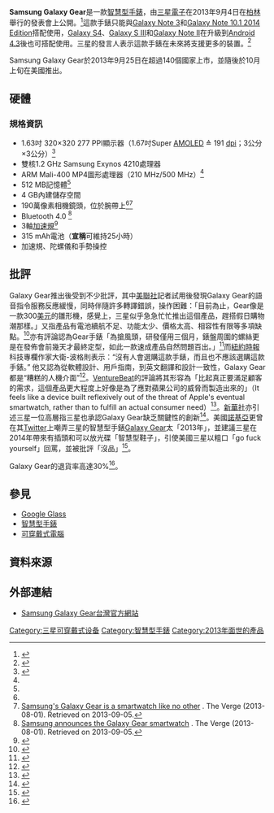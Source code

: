 {{noteTA
|G1=IT
|T=zh-hans:三星Galaxy Gear; zh-hant:Samsung Galaxy Gear;
}}
{{Infobox information appliance
| name          = Samsung Galaxy Gear
| title         =
| aka           =
| logo          = [[File:Samsung_Galaxy_Gear_Logo.svg|200px]]
| image         = [[File:Samsung_Galaxy_Gear_Comparison.jpg|300px]]
| caption       = Galaxy Gear（右）與普通手錶的比較
| developer     = [[三星電子|三星電子]]
| manufacturer  = [[三星電子|三星電子]]
| family        = [[Samsung_Gear|Samsung Gear]]
| type          = [[智慧型手錶|智慧型手錶]]
| generation    =
| releasedate   = <!-- use {{Start date|YYYY|MM|DD}} - omit "|DD" or "|MM|DD" if necessary -->
| lifespan      =
| price         = <!-- this is price at initial release, not the current price. -->
| discontinued  =
| unitssold     =
| unitsshipped  =
| media         =
| os            = [[Android|Android 4.3]]
| power         =
| soc           = Samsung [[Exynos|Exynos]] 4210
| cpu           = 雙核1.2 [[GHz|GHz]] [[ARMv7|ARM]]
| storage       = 4 GB
| memory        =
| display       =
| graphics      =
| sound         =
| input         =
| controllers   =
| camera        = 1.9 MP
| touchpad      =
| connectivity  = [[Bluetooth|Bluetooth]] 4.0
| service       = <!-- online service/s offered -->
| dimensions    =
| weight        =
| topgame       =
| compatibility =
| predecessor   =
| successor     =
| related       = [[Samsung_Galaxy_Note_3|Samsung Galaxy Note 3]] <br> [[Samsung_Galaxy_Note_10.1_2014_Edition|Samsung Galaxy Note 10.1 2014 Edition]]
| website       = {{URL|http://www.samsung.com/global/microsite/galaxynote3+gear/index.html|samsung.com}}
}}

'''Samsung Galaxy Gear'''是一款[[智慧型手錶|智慧型手錶]]，由[[三星電子|三星電子]]在2013年9月4日在[[柏林|柏林]]舉行的發表會上公開。<ref name="bloomberg1">{{cite web|title=Samsung Said to Unveil Wristwatch-Like Smartphone Next Month|url=http://www.bloomberg.com/news/2013-08-16/samsung-said-to-introduce-smartphone-like-wristwatch-next-month.html|work=Bloomberg|publisher=Bloomberg L.P|accessdate=2013-08-16|author=Jungah Lee|date=2013-08-16|archive-date=2013-08-17|archive-url=https://web.archive.org/web/20130817013434/http://www.bloomberg.com/news/2013-08-16/samsung-said-to-introduce-smartphone-like-wristwatch-next-month.html|dead-url=no}}</ref>這款手錶只能與[[Galaxy_Note_3|Galaxy Note 3]]和[[Galaxy_Note_10.1_2014_Edition|Galaxy Note 10.1 2014 Edition]]搭配使用，[[Galaxy_S4|Galaxy S4]]、[[Galaxy_S_III|Galaxy S III]]和[[Galaxy_Note_II|Galaxy Note II]]在升級到[[Android|Android 4.3]]後也可搭配使用。三星的發言人表示這款手錶在未來將支援更多的裝置。<ref name="wider_compatibility">{{cite news|title=Samsung: Galaxy Gear Will Eventually Play Nice With Rival Smartphones|url=http://readwrite.com/2013/09/05/galaxy-gear-smartwatch-smartphone-compatible#awesm=~ohaoUgNes5we6U|accessdate=2013-09-10|newspaper=readwrite.com|date=2013-09-05|author=Rowinski, Dan|archive-date=2013-09-08|archive-url=https://web.archive.org/web/20130908132923/http://readwrite.com/2013/09/05/galaxy-gear-smartwatch-smartphone-compatible#awesm=~ohaoUgNes5we6U|dead-url=no}}</ref>

Samsung Galaxy Gear於2013年9月25日在超過140個國家上市，並隨後於10月上旬在美國推出。

== 硬體 ==
=== 規格資訊 ===
* 1.63吋 320×320 277 PPI顯示器（1.67吋Super [[AMOLED|AMOLED]] ≙ 191 [[dpi|dpi]]；3公分×3公分）<ref name="tech-spec">{{cite web|title=Samsung Galaxy Gear: Technische Daten aufgetaucht|url=http://www.chip.de/news/Samsung-Galaxy-Gear-Technische-Daten-aufgetaucht_63725519.html|publisher=ChipOnline|accessdate=2013-08-19|date=2013-08-16|archive-url=https://web.archive.org/web/20130819010715/http://www.chip.de/news/Samsung-Galaxy-Gear-Technische-Daten-aufgetaucht_63725519.html|archive-date=2013-08-19|dead-url=yes}}</ref>
* 雙核1.2 GHz Samsung Exynos 4210處理器
* ARM Mali-400 MP4圖形處理器（210 MHz/500 MHz）<ref name="tech-spec"/>
* 512 MB記憶體<ref name="tech-spec"/>
* 4 GB內建儲存空間
* 190萬像素相機鏡頭，位於腕帶上<ref name="tech-spec"/><ref>[http://www.theverge.com/2013/9/4/4692824/samsung-galaxy-gear-features-specs-release-date-price Samsung's Galaxy Gear is a smartwatch like no other] {{Wayback|url=http://www.theverge.com/2013/9/4/4692824/samsung-galaxy-gear-features-specs-release-date-price |date=20131002144544 }}. The Verge (2013-08-01). Retrieved on 2013-09-05.</ref>
* Bluetooth 4.0 <ref>[http://www.theverge.com/2013/9/4/4693692/samsung-galaxy-gear-smartwatch-announcement Samsung announces the Galaxy Gear smartwatch] {{Wayback|url=http://www.theverge.com/2013/9/4/4693692/samsung-galaxy-gear-smartwatch-announcement |date=20131002011838 }}. The Verge (2013-08-01). Retrieved on 2013-09-05.</ref>
* 3軸[[加速規|加速規]]<ref name="tech-spec-rumors-size">{{cite web|title=More details about Samsung’s Galaxy Gear smartwatch|url=http://www.sammobile.com/2013/08/20/more-details-about-samsungs-galaxy-gear-smartwatch-emerge|publisher=SamMobile|author=Abhijeet M.|accessdate=2013-08-24|date=2013-08-20|archive-date=2013-08-24|archive-url=https://web.archive.org/web/20130824113120/http://www.sammobile.com/2013/08/20/more-details-about-samsungs-galaxy-gear-smartwatch-emerge/|dead-url=no}}</ref>
* 315 mAh電池（'''宣稱'''可維持25小時）
* 加速規、陀螺儀和手勢操控

== 批評 ==
Galaxy Gear推出後受到不少批評，其中[[美聯社|美聯社]]記者試用後發現Galaxy Gear的語音指令服務反應緩慢，同時伴隨許多轉譯錯誤，操作困難：「目前為止，Gear像是一款300[[美元|美元]]的雛形機，感覺上，三星似乎急急忙忙推出這個產品，趕搭假日購物潮那樣。」又指產品有電池續航不足、功能太少、價格太高、相容性有限等多項缺點。<ref>{{Cite web |url=http://www.ettoday.net/news/20131005/278255.htm |title=3個月速成品？三星智慧錶遭批：沒人會選購這款手錶 |accessdate=2013-10-06 |archive-date=2013-10-07 |archive-url=https://web.archive.org/web/20131007123001/http://www.ettoday.net/news/20131005/278255.htm |dead-url=no }}</ref>亦有評論認為Gear手錶「為搶風頭，研發僅用三個月，錶盤周圍的螺絲更是在發佈會前幾天才最終定型，如此一款速成產品自然問題百出。」<ref>{{Cite web |url=http://digital.sina.com.hk/news/-7-1423896/1.html |title=只為搶風頭 Samsung Gear手錶研發僅用三個月 |accessdate=2013-10-06 |archive-date=2013-10-05 |archive-url=https://web.archive.org/web/20131005040341/http://digital.sina.com.hk/news/-7-1423896/1.html |dead-url=no }}</ref>而[[紐約時報|紐約時報]]科技專欄作家大衛-波格則表示：“沒有人會選購這款手錶，而且也不應該選購這款手錶。” 他又認為從軟體設計、用戶指南，到英文翻譯和設計一致性，Galaxy Gear都是“糟糕的人機介面”<ref>{{Cite web |url=http://tech.ifeng.com/it/detail_2013_10/05/30079798_0.shtml |title=專家建議別買三星Gear：“半電腦”產品 設計糟糕 |accessdate=2016-05-18 |archive-date=2016-11-29 |archive-url=https://web.archive.org/web/20161129222410/http://tech.ifeng.com/it/detail_2013_10/05/30079798_0.shtml |dead-url=no }}</ref>。[[VentureBeat|VentureBeat]]的評論將其形容為「比起真正要滿足顧客的需求，這個產品更大程度上好像是為了應對蘋果公司的威脅而製造出來的」（It feels like a device built reflexively out of the threat of Apple's eventual smartwatch, rather than to fulfill an actual consumer need）<ref>{{Cite web |url=http://venturebeat.com/2013/10/01/samsungs-galaxy-gear-smartwatch-relentlessly-inessential/ |title=Samsung's Galaxy Gear smartwatch: Relentlessly inessential |accessdate=2013-10-06 |archive-date=2013-10-06 |archive-url=https://web.archive.org/web/20131006152440/http://venturebeat.com/2013/10/01/samsungs-galaxy-gear-smartwatch-relentlessly-inessential/ |dead-url=no }}</ref>。[[新華社|新華社]]亦引述三星一位高層指三星也承認Galaxy Gear缺乏關鍵性的創新<ref>{{Cite web |url=http://news.xinhuanet.com/info/2013-09/28/c_132757893.htm |title=三星高管坦言Galaxy Gear缺乏關鍵性創新 |accessdate=2016-05-18 |archive-date=2016-11-30 |archive-url=https://web.archive.org/web/20161130192221/http://news.xinhuanet.com/info/2013-09/28/c_132757893.htm |dead-url=no }}</ref>。美國[[諾基亞|諾基亞]]更曾在其[[Twitter|Twitter]]上嘲弄三星的智慧型手錶[[Galaxy_Gear|Galaxy Gear]]太「2013年」，並建議三星在2014年帶來有插頭和可以放光碟「智慧型鞋子」，引使美國三星以粗口「go fuck yourself」回罵，並被批評「沒品」<ref>{{cite web | url=http://iservice.libertytimes.com.tw/liveNews/news.php?no=914709&type=科技 | title=諾基亞發推特嘲諷 三星怒罵髒話 | date=2013-12-08 | accessdate=2013-12-12 | deadurl=yes | archiveurl=https://web.archive.org/web/20131211182854/http://iservice.libertytimes.com.tw/liveNews/news.php?no=914709&type=%E7%A7%91%E6%8A%80 | archivedate=2013-12-11 }}</ref>。

Galaxy Gear的退貨率高達30%<ref>{{cite web | url=http://www.geek.com/android/galaxy-gear-support-coming-to-samsung-phones-amid-concern-over-30-return-rate-1575151/ | title=Galaxy Gear support coming to Samsung phones amid concern over 30% return rate | date=2013-10-25 | accessdate=2013-10-26 | archive-date=2013-10-27 | archive-url=https://web.archive.org/web/20131027071243/http://www.geek.com/android/galaxy-gear-support-coming-to-samsung-phones-amid-concern-over-30-return-rate-1575151/ | dead-url=no }}</ref>。

== 參見 ==
* [[Google_Glass|Google Glass]]
* [[智慧型手錶|智慧型手錶]]
* [[可穿戴式電腦|可穿戴式電腦]]

== 資料來源 ==
{{reflist}}

== 外部連結 ==
*[https://web.archive.org/web/20131005063655/http://www.samsung.com/tw/consumer/mobile-phones/mobile-phones/galaxy-gear/SM-V7000ZKABRI Samsung Galaxy Gear台灣官方網站]

{{Smartwatch}}
{{Android other}}

[[Category:三星可穿戴式设备|Category:三星可穿戴式设备]]
[[Category:智慧型手錶|Category:智慧型手錶]]
[[Category:2013年面世的產品|Category:2013年面世的產品]]